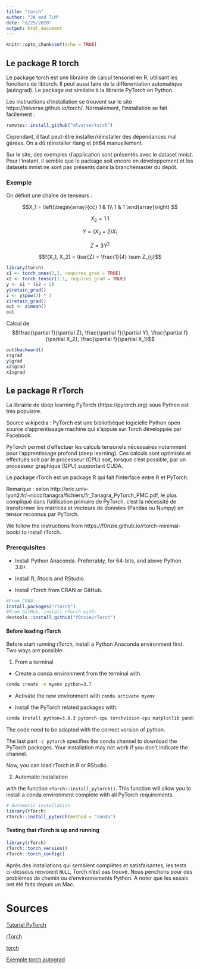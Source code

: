 ```yaml
---
title: "torch"
author: "JA and TLM"
date: "8/25/2020"
output: html_document
---
```


```r
knitr::opts_chunk$set(echo = TRUE)
```
## Le package R torch

Le package torch est une librairie de calcul tensoriel en R, utilisant les fonctions de libtorch. Il peut aussi faire de la différentiation automatique (autograd). Le package est similaire à la librairie PyTorch en Python.

Les instructions d'installation se trouvent sur le site 
https://mlverse.github.io/torch/. Normalement, l'installation se fait 
facilement :

```r
remotes::install_github("mlverse/torch")
```

Cependant, il faut peut-être installer/réinstaller des dépendances mal gérées. On a dû réinstaller rlang et bit64 manuellement.

Sur le site, des exemples d'application sont présentés avec le dataset mnist. Pour l'instant, il semble que le package soit encore en développement et les datasets mnist ne sont pas présents dans la branchemaster du dépôt.

### Exemple

On définit une chaîne de tenseurs :

$$X_1 =
\left(\begin{array}{cc} 
1 & 1\\
1 & 1
\end{array}\right) $$

$$X_2 = 1.1$$

$$ Y = (X_2 + 2) X_1$$

$$Z = 3 Y^2$$

$$f(X_1, X_2) = \bar{Z} = \frac{1}{4} \sum Z_{ij}$$

```r
library(torch)
x1 <- torch_ones(2,2, requires_grad = TRUE)
x2 <- torch_tensor(1.1, requires_grad = TRUE)
y <- x1 * (x2 + 2)
y$retain_grad()
z <- y$pow(2) * 3
z$retain_grad()
out <- z$mean()
out
```

Calcul de $$\frac{\partial f}{\partial Z}, \frac{\partial f}{\partial Y}, \frac{\partial f}{\partial X_2}, \frac{\partial f}{\partial X_1}$$

```r
out$backward()
z$grad
y$grad
x2$grad
x1$grad
```


## Le package R rTorch
La librairie de deep learning PyTorch (https://pytorch.org) sous Python est très populaire. 

Source wikipedia :
PyTorch est une bibliothèque logicielle Python open source d'apprentissage machine qui s'appuie sur Torch développée par Facebook.

PyTorch permet d'effectuer les calculs tensoriels nécessaires notamment pour l'apprentissage profond (deep learning). Ces calculs sont optimisés et effectués soit par le processeur (CPU) soit, lorsque c'est possible, par un processeur graphique (GPU) supportant CUDA. 

Le package rTorch est un package R qui fait l'interface entre R et PyTorch.

Remarque : selon  http://eric.univ-lyon2.fr/~ricco/tanagra/fichiers/fr_Tanagra_PyTorch_PMC.pdf, le plus compliqué dans l'utilisation primaire de PyTorch, c’est la nécessité de transformer les matrices et vecteurs de données (Pandas ou Numpy) en tensor reconnus par PyTorch.

We follow the instructions from  https://f0nzie.github.io/rtorch-minimal-book/ to install rTorch.

### Prerequisites

- Install Python Anaconda. Preferrably, for 64-bits, and above Python 3.6+.

- Install R, Rtools and RStudio.

- Install rTorch from CRAN or GitHub.

```r
#From CRAN:
install.packages("rTorch")
#From GitHub, install rTorch with:
devtools::install_github("f0nzie/rTorch")
```

#### Before loading rTorch

Before start running rTorch, install a Python Anaconda environment first. Two ways are possible:


1. From a terminal

- Create a conda environment from the terminal with 

```bash
conda create -n myenv python=3.7
```

- Activate the new environment with `conda activate myenv`

- Install the PyTorch related packages with:
```bash
conda install python=3.8.3 pytorch-cpu torchvision-cpu matplotlib pandas -c pytorch
```

The code need to be adapted with the correct version of python.


The last part `-c pytorch` specifies the conda channel to download the PyTorch packages. Your installation may not work if you don’t indicate the channel.

Now, you can load rTorch in R or RStudio.

2. Automatic installation

with the  function `rTorch::install_pytorch()`. This function will allow you to install a conda environment complete with all PyTorch requirements.

```r
# Automatic installation
library(rTorch)
rTorch::install_pytorch(method = "conda")
```

#### Testing that rTorch is up and running 


```r
library(rTorch)
rTorch::torch_version()
rTorch::torch_config()
```
Après des installations qui semblent complètes et satisfaisantes, les tests ci-dessous renvoient `NULL`, Torch n'est pas trouvé. Nous penchons pour des problèmes de chemin ou d'environnements Python.
A noter que les essais ont été faits depuis un Mac.

# Sources
[Tutoriel PyTorch](http://eric.univ-lyon2.fr/~ricco/tanagra/fichiers/fr_Tanagra_PyTorch_PMC.pdf)

[rTorch](https://f0nzie.github.io/rtorch-minimal-book/)

[torch](https://mlverse.github.io/torch/index.html)

[Exemple torch autograd](https://mlverse.github.io/torch/articles/using-autograd.html)
